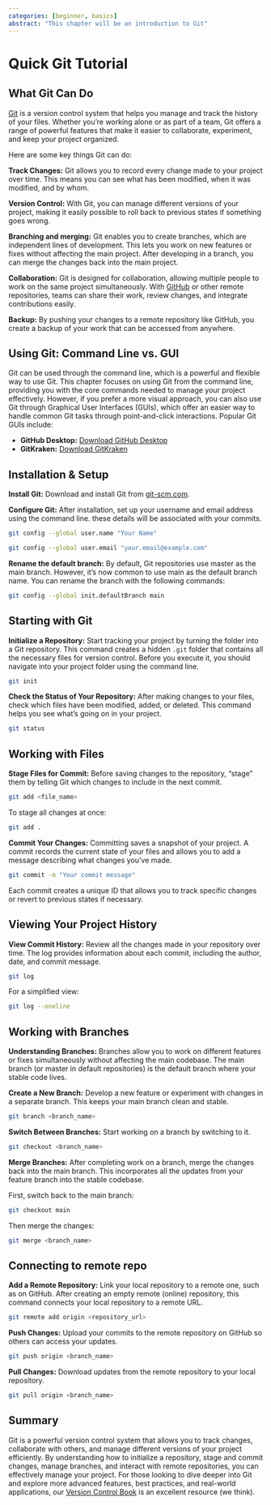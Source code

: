 ```yaml
---
categories: [beginner, basics]
abstract: "This chapter will be an introduction to Git"
---
```


# Quick Git Tutorial

## What Git Can Do

[Git](https://git-scm.com) is a version control system that helps you manage and track the history of your files. 
Whether you're working alone or as part of a team, Git offers a range of powerful features that make it easier to collaborate, experiment, and keep your project organized. 

Here are some key things Git can do:

**Track Changes:**
Git allows you to record every change made to your project over time. 
This means you can see what has been modified, when it was modified, and by whom.

**Version Control:** 
With Git, you can manage different versions of your project, making it easily possible to roll back to previous states if something goes wrong.

**Branching and merging:** 
Git enables you to create branches, which are independent lines of development. 
This lets you work on new features or fixes without affecting the main project.
After developing in a branch, you can merge the changes back into the main project.

**Collaboration:** 
Git is designed for collaboration, allowing multiple people to work on the same project simultaneously.
With [GitHub](https://github.com) or other remote repositories, teams can share their work, review changes, and integrate contributions easily.

**Backup:** 
By pushing your changes to a remote repository like GitHub, you create a backup of your work that can be accessed from anywhere.

## Using Git: Command Line vs. GUI
Git can be used through the command line, which is a powerful and flexible way to use Git.
This chapter focuses on using Git from the command line, providing you with the core commands needed to manage your project effectively.
However, if you prefer a more visual approach, you can also use Git through Graphical User Interfaces (GUIs), which offer an easier way to handle common Git tasks through point-and-click interactions. 
Popular Git GUIs include:

- **GitHub Desktop:** [Download GitHub Desktop](https://github.com/apps/desktop)
- **GitKraken:** [Download GitKraken](https://www.gitkraken.com)

## Installation & Setup

**Install Git:** Download and install Git from [git-scm.com](git-scm.com).

**Configure Git:** 
After installation, set up your username and email address using the command line. 
these details will be associated with your commits.

```bash
git config --global user.name "Your Name"
```

```bash
git config --global user.email "your.email@example.com"
```

**Rename the default branch:**
By default, Git repositories use master as the main branch.
However, it's now common to use main as the default branch name. 
You can rename the branch with the following commands:

```bash
git config --global init.defaultBranch main
```

## Starting with Git
**Initialize a Repository:** 
Start tracking your project by turning the folder into a Git repository. 
This command creates a hidden `.git` folder that contains all the necessary files for version control.
Before you execute it, you should navigate into your project folder using the command line.

```bash
git init
```

**Check the Status of Your Repository:** 
After making changes to your files, check which files have been modified, added, or deleted. 
This command helps you see what's going on in your project.

```bash
git status
```

## Working with Files
**Stage Files for Commit:**
Before saving changes to the repository, "stage" them by telling Git which changes to include in the next commit.

```bash
git add <file_name>
```

To stage all changes at once:

```bash
git add .
```

**Commit Your Changes:** 
Committing saves a snapshot of your project.
A commit records the current state of your files and allows you to add a message describing what changes you've made.
```bash
git commit -m "Your commit message"
```
Each commit creates a unique ID that allows you to track specific changes or revert to previous states if necessary.

##  Viewing Your Project History
**View Commit History:** 
Review all the changes made in your repository over time. 
The log provides information about each commit, including the author, date, and commit message.

```bash
git log
```

For a simplified view:
```bash
git log --oneline
```

## Working with Branches

**Understanding Branches:**
Branches allow you to work on different features or fixes simultaneously without affecting the main codebase. 
The main branch (or master in default repositories) is the default branch where your stable code lives.

**Create a New Branch:**
Develop a new feature or experiment with changes in a separate branch.
This keeps your main branch clean and stable.

```bash
git branch <branch_name>
```

**Switch Between Branches:** 
Start working on a branch by switching to it.

```bash
git checkout <branch_name>
```

**Merge Branches:** 
After completing work on a branch, merge the changes back into the main branch. 
This incorporates all the updates from your feature branch into the stable codebase.

First, switch back to the main branch:

```bash
git checkout main
```

Then merge the changes:

```bash
git merge <branch_name>
```

## Connecting to remote repo

**Add a Remote Repository:** 
Link your local repository to a remote one, such as on GitHub. 
After creating an empty remote (online) repository, this command connects your local repository to a remote URL.

```bash
git remote add origin <repository_url>
```

**Push Changes:** 
Upload your commits to the remote repository on GitHub so others can access your updates.

```bash
git push origin <branch_name>
```

**Pull Changes:** 
Download updates from the remote repository to your local repository.

```bash
git pull origin <branch_name>
```  

## Summary

Git is a powerful version control system that allows you to track changes, collaborate with others, and manage different versions of your project efficiently. 
By understanding how to initialize a repository, stage and commit changes, manage branches, and interact with remote repositories, you can effectively manage your project. 
For those looking to dive deeper into Git and explore more advanced features, best practices, and real-world applications, our [Version Control Book](https://lennartwittkuhn.com/version-control-book/) is an excellent resource (we think).